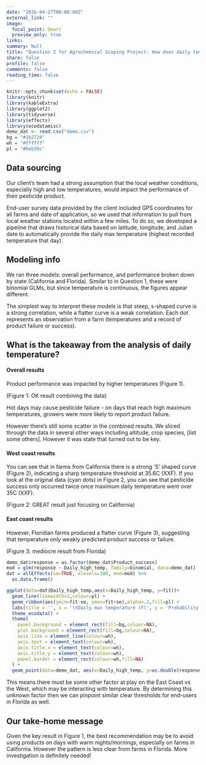 ```yaml
---
date: "2016-04-27T00:00:00Z"
external_link: ""
image:
  focal_point: Smart
  preview_only: true
links:
summary: Null
title: "Question 2 for Agrochemical Scoping Project: How does daily temperature on orchards impact product performance?"
share: false
profile: false
comments: false
reading_time: false
---
```


```r
knitr::opts_chunk$set(echo = FALSE)
library(knitr)
library(kableExtra)
library(ggplot2)
library(tidyverse)
library(effects)
library(ecodatamisc)
demo_dat <- read.csv("demo.csv")
bg = "#1b2724"
wh = "#ffffff"
pl = "#6eb39c"
```

## Data sourcing

Our  client's team had a strong assumption that the local
weather conditions, especially high and low temperatures, would impact the
performance of their pesticide product.

End-user survey data provided by the client included GPS
coordinates for all farms and date of application, so we used that information
to pull from local weather stations located within a few miles. To do so, we
developed a pipeline that draws historical data based on latitude, longitude,
and Julian date to automatically provide the daily max temperature (highest
recorded temperature that day).

## Modeling info

We ran three models: overall performance, and performance broken down by state (California and Florida). Similar to in Question 1, these were binomial GLMs, but since
temperature is continuous, the figures appear different.

The simplest way to interpret these models is that steep, s-shaped curve is a
strong correlation, while a flatter curve is a weak correlation. Each dot
represents an observation from a farm (temperatures and a record of
product failure or success).

## What is the takeaway from the analysis of daily temperature?
#### Overall results
Product performance was impacted by higher temperatures (Figure 1).

(Figure 1: OK result combining the data)

Hot days may cause pesticide failure - on days that reach high maximum temperatures,
growers were more likely to report product failure. 

However there's still some scatter in the combined results. We sliced through the data in several other ways including altitude, crop species, [list some others]. However it was state that turned out to be key.

#### West coast results
You can see that in farms from California there is a strong 'S' shaped curve (Figure 2), indicating a sharp temperature threshold at 35.6C (XXF). If you look at the original data (cyan dots) in Figure 2, you can see that pesticide success only occurred twice once maximum daily temperature went over 35C (XXF).

(Figure 2: GREAT result just focusing on California)

#### East coast results
However, Floridian farms produced a flatter curve (Figure 3), suggesting that temperature only weakly predicted product success or failure.

(Figure 3: mediocre result from Florida)

```r
demo_dat$response = as.factor(demo_dat$Product_success)
mod = glm(response ~ Daily_high_temp, family=binomial, data=demo_dat)
dat = allEffects(se=TRUE, xlevels=100, mod=mod) %>%
  as.data.frame()

ggplot(data=dat$Daily_high_temp,aes(x=Daily_high_temp, y=fit))+
  geom_line(linewidth=1,colour=pl) +
  geom_ribbon(aes(ymin=fit-se, ymax=fit+se),alpha=.2,fill=pl) +
  labs(title = '', x = '\nDaily max temperature (F)', y = 'Probability of product failure\n') +
  theme_ecodata() +
  theme(
    panel.background = element_rect(fill=bg,colour=NA),
    plot.background = element_rect(fill=bg,colour=NA),
    axis.line = element_line(colour=wh),
    axis.text = element_text(colour=wh),
    axis.title.x = element_text(colour=wh),
    axis.title.y = element_text(colour=wh),
    panel.border = element_rect(colour=wh,fill=NA)
  ) +
  geom_point(data=demo_dat, aes(x=Daily_high_temp, y=as.double(response)-1), position=position_jitter(w=0.05, h=0), alpha=.2, colour=pl)
```
This means there must be some other factor at play on the East Coast vs the West, which may be interacting with temperature.  By determining this unknown factor then we can pinpoint similar clear thresholds for end-users in Florida as well.

## Our take-home message

Given the key result in Figure 1, the best recommendation may be to avoid
using products on days with warm nights/mornings, especially on farms in California. However the pattern is less clear from farms in Florida. More investigation is definitely needed!
